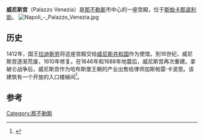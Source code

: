 '''威尼斯宫'''（Palazzo Venezia）是[[那不勒斯|那不勒斯]]市中心的一座宫殿，位于[[斯帕卡那波利街|斯帕卡那波利街]]。
[[File:Napoli_-_Palazzo_Venezia.jpg|thumb]]
==历史==
1412年，国王[[拉迪斯劳|拉迪斯劳]]将这座宫殿交给[[威尼斯共和国|威尼斯共和国]]作为使馆。到16世纪，威尼斯宫逐渐荒废，1610年修复。在1646年和1688年地震后，威尼斯宫再次重建。拿破仑战争后，威尼斯宫作为哈布斯堡王朝的产业出售给律师加斯帕雷·卡波恩。该建筑有一个开放的入口楼梯间<ref>{{Cite web |url=http://www.palazzovenezianapoli.it/?page_id=3032 |title=官方网站 |access-date=2014-12-29 |archive-date=2016-03-03 |archive-url=https://web.archive.org/web/20160303224215/http://www.palazzovenezianapoli.it/?page_id=3032 |dead-url=no }}</ref>。

==参考==
{{Reflist}}
{{那不勒斯地标}}
{{coord|40.8480|N|14.2539|E|source:wikidata|display=title}}
[[Category:那不勒斯|Category:那不勒斯]]